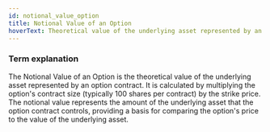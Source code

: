 ```yaml
---
id: notional_value_option
title: Notional Value of an Option
hoverText: Theoretical value of the underlying asset represented by an option
---
```


### Term explanation

The Notional Value of an Option is the theoretical value of the underlying asset represented by an option contract. It is calculated by multiplying the option's contract size (typically 100 shares per contract) by the strike price. The notional value represents the amount of the underlying asset that the option contract controls, providing a basis for comparing the option's price to the value of the underlying asset.

